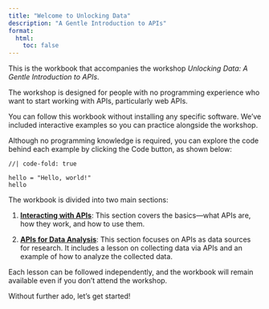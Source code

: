```yaml
---
title: "Welcome to Unlocking Data"
description: "A Gentle Introduction to APIs"
format:
  html:
    toc: false
---
```


This is the workbook that accompanies the workshop *Unlocking Data: A Gentle Introduction to APIs*.

The workshop is designed for people with no programming experience who want to start working with APIs, particularly web APIs.

You can follow this workbook without installing any specific software. We’ve included interactive examples so you can practice alongside the workshop.

Although no programming knowledge is required, you can explore the code behind each example by clicking the Code button, as shown below:

```ojs
//| code-fold: true

hello = "Hello, world!"
hello
```

The workbook is divided into two main sections:

1. [**Interacting with APIs**](what-is-an-api.html): This section covers the basics—what APIs are, how they work, and how to use them.

2. [**APIs for Data Analysis**](collecting-data-for-analysis.html): This section focuses on APIs as data sources for research. It includes a lesson on collecting data via APIs and an example of how to analyze the collected data.

Each lesson can be followed independently, and the workbook will remain available even if you don’t attend the workshop.

Without further ado, let’s get started!
